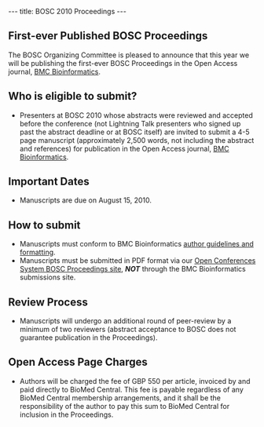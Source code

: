 ---
title: BOSC 2010 Proceedings
---

== First-ever Published BOSC Proceedings ==

The BOSC Organizing Committee is pleased to announce that this year we will be publishing the first-ever BOSC Proceedings in the Open Access journal, [http://www.biomedcentral.com/bmcbioinformatics/ BMC Bioinformatics].

== Who is eligible to submit? ==

* Presenters at BOSC 2010 whose abstracts were reviewed and accepted before the conference (not Lightning Talk presenters who signed up past the abstract deadline or at BOSC itself) are invited to submit a 4-5 page manuscript (approximately 2,500 words, not including the abstract and references) for publication in the Open Access journal, [http://www.biomedcentral.com/bmcbioinformatics/ BMC Bioinformatics].

== Important Dates ==

* Manuscripts are due on August 15, 2010.

== How to submit ==

* Manuscripts must conform to BMC Bioinformatics [[Media:Instructions_for_authors_-_BMC_-_Appendix_A.pdf‎ | author guidelines and formatting]].
* Manuscripts must be submitted in PDF format via our [http://events.open-bio.org/BOSC2010-Proceedings/openconf.php Open Conferences System BOSC Proceedings site], '''''NOT''''' through the BMC Bioinformatics submissions site.

== Review Process ==

* Manuscripts will undergo an additional round of peer-review by a minimum of two reviewers (abstract acceptance to BOSC does not guarantee publication in the Proceedings).

== Open Access Page Charges ==

* Authors will be charged the fee of GBP 550 per article, invoiced by and paid directly to BioMed Central.  This fee is payable regardless of any BioMed Central membership arrangements, and it shall be the responsibility of the author to pay this sum to BioMed Central for inclusion in the Proceedings.